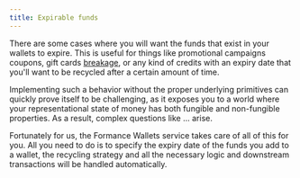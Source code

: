 ```yaml
---
title: Expirable funds
---
```


There are some cases where you will want the funds that exist in your wallets to expire. This is useful for things like promotional campaigns coupons, gift cards [breakage](https://bam.kalzumeus.com/archive/more-than-you-want-to-know-about-gift-cards/), or any kind of credits with an expiry date that you'll want to be recycled after a certain amount of time.

Implementing such a behavior without the proper underlying primitives can quickly prove itself to be challenging, as it exposes you to a world where your representational state of money has both fungible and non-fungible properties. As a result, complex questions like ... arise.

Fortunately for us, the Formance Wallets service takes care of all of this for you. All you need to do is to specify the expiry date of the funds you add to a wallet, the recycling strategy and all the necessary logic and downstream transactions will be handled automatically.

